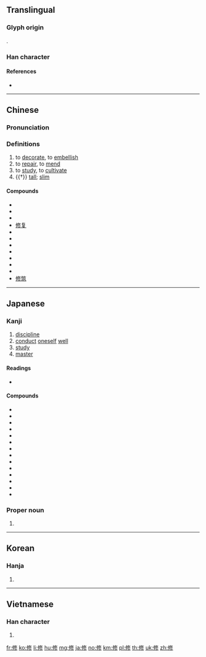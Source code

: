 {{also|脩}}
==Translingual==
{{stroke order|strokes=9}}

===Glyph origin===
{{Han etym}}
{{Han compound|攸|彡|ls=psc}}.

===Han character===
{{Han char|rn=9|rad=人|as=07|asj=08|sn=9|snj=10|four=28222|canj=OLOH|ids=⿰⿰亻丨⿱夂彡 <small>(G)</small>,⿰⿰亻丨㣊 <small>(TJKV)</small>}}

====References====
* {{Han ref|kx=0106.050|dkj=00721|dj=0225.130|hdz=10159.020|uh=4FEE|ud=20462|bh=ADD7|bd=44503}}

----

==Chinese==
{{zh-forms|alt=俢}}

===Pronunciation===
{{zh-pron
|m=xiū
|c=sau1
|mc=y
|oc=y
|cat=v
|mn=siu
|mn-t=siu1
|ma=Zh-xiu.ogg
|cat=v,a
}}

===Definitions===
{{zh-hanzi}}

# to [[decorate]], to [[embellish]]
# to [[repair]], to [[mend]]
# to [[study]], to [[cultivate]]
# {{†}} [[tall]]; [[slim]]

====Compounds====
* {{zh-l|修版}}
* {{zh-l|修道}}
* {{zh-l|修訂}}
* [[修复]]
* {{zh-l|修改}}
* {{zh-l|修建}}
* {{zh-l|修理}}
* {{zh-l|修飾}}
* {{zh-l|修養}}
* {{zh-l|修整}}
* {{zh-l|修正}}
* [[修筑]]

----

==Japanese==

===Kanji===
{{ja-kanji|grade=5|rs=人08}}

# [[discipline]]
# [[conduct]] [[oneself]] [[well]]
# [[study]]
# [[master]]

====Readings====
* {{ja-readings|goon=[[しゅ]] (shu), [[す]] (su)|kanon=[[しゅう]] (shū), from [[しう]]|kun=[[おさめる]] (osameru)|nanori=[[のぶ]] (nobu)}}

====Compounds====
* {{ja-r|改修|かいしゅう}}
* {{ja-r|修行|しゅぎょう}}
* {{ja-r|修士|しゅうし}}
* {{ja-r|修整|しゅうせい}}
* {{ja-r|修正|しゅうせい}}
* {{ja-r|修繕|しゅうぜん}}
* {{ja-r|修訂|しゅうてい}}
* {{ja-r|修道|しゅうどう}}
* {{ja-r|修復|しゅうふく}}
* {{ja-r|修補|しゅうほ}}
* {{ja-r|修養|しゅうよう}}
* {{ja-r|修羅|しゅら}}
* {{ja-r|修理|しゅうり}}
* {{ja-r|補修|ほしゅう}}

===Proper noun===
{{ja-pos|おさむ|proper}}

# {{given name|male|lang=ja|sort=おさむ}}

----

==Korean==

===Hanja===
{{ko-hanja|hangeul=수|rv=su|mr=su|y=swu}}

# {{defn|lang=ko|sort=人07}}

----

==Vietnamese==

===Han character===
{{vi-hantu|[[tu]], [[khương]]|rs=人07}}

# {{defn|lang=vi|sort=人07}}

[[fr:修]]
[[ko:修]]
[[li:修]]
[[hu:修]]
[[mg:修]]
[[ja:修]]
[[no:修]]
[[km:修]]
[[pl:修]]
[[th:修]]
[[uk:修]]
[[zh:修]]
